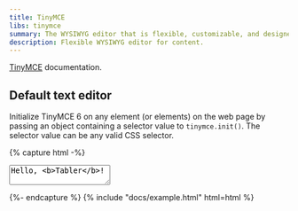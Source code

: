 ```yaml
---
title: TinyMCE
libs: tinymce
summary: The WYSIWYG editor that is flexible, customizable, and designed with the user in mind. TinyMCE can handle any challenge, from the most simple implementation through to the most complex use case.
description: Flexible WYSIWYG editor for content.
---
```


[TinyMCE](https://www.tiny.cloud/docs/) documentation.

## Default text editor

Initialize TinyMCE 6 on any element (or elements) on the web page by passing an object containing a selector value to `tinymce.init()`. The selector value can be any valid CSS selector.

{% capture html -%}
<form method="post">
  <textarea id="tinymce-default">Hello, <b>Tabler</b>!</textarea>
</form>
<script src="{{ cdnUrl }}/dist/libs/tinymce/tinymce.min.js" defer></script>
<script>
  document.addEventListener("DOMContentLoaded", function () {
    let options = {
      selector: "#tinymce-default",
      height: 300,
      menubar: false,
      statusbar: false,
      plugins: [
        "advlist autolink lists link image charmap print preview anchor",
        "searchreplace visualblocks code fullscreen",
        "insertdatetime media table paste code help wordcount",
      ],
      toolbar:
        "undo redo | formatselect | " +
        "bold italic backcolor | alignleft aligncenter " +
        "alignright alignjustify | bullist numlist outdent indent | " +
        "removeformat",
      content_style:
        "body { font-family: -apple-system, BlinkMacSystemFont, San Francisco, Segoe UI, Roboto, Helvetica Neue, sans-serif; font-size: 14px; -webkit-font-smoothing: antialiased; }",
    };
    if (localStorage.getItem("tablerTheme") === "dark") {
      options.skin = "oxide-dark";
      options.content_css = "dark";
    }
    tinyMCE.init(options);
  });
</script>
{%- endcapture %}
{% include "docs/example.html" html=html %}
